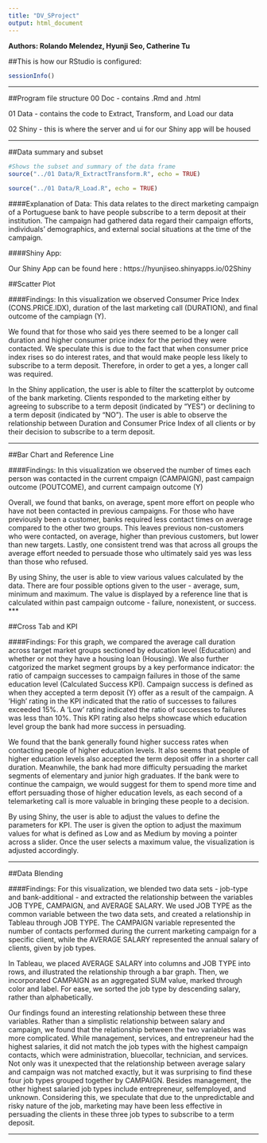 ```yaml
---
title: "DV_SProject"
output: html_document
---
```


**Authors: Rolando Melendez, Hyunji Seo, Catherine Tu**

##This is how our RStudio is configured:
```r
sessionInfo()
```
***
##Program file structure
  00 Doc - contains .Rmd and .html 
  
  01 Data - contains the code to Extract, Transform, and Load our data 
  
  02 Shiny - this is where the server and ui for our Shiny app will be housed

***  
##Data summary and subset
```r
#Shows the subset and summary of the data frame
source("../01 Data/R_ExtractTransform.R", echo = TRUE)
```
```r
source("../01 Data/R_Load.R", echo = TRUE)
```

####Explanation of Data:
This data relates to the direct marketing campaign of a Portuguese bank to have people subscribe to a term deposit at their institution. The campaign had gathered data regard their campaign efforts, individuals' demographics, and external social situations at the time of the campaign. 

####Shiny App:

Our Shiny App can be found here : https://hyunjiseo.shinyapps.io/02Shiny

##Scatter Plot

####Findings:
In this visualization we observed Consumer Price Index (CONS.PRICE.IDX), duration of the last marketing call (DURATION), and final outcome of the campiagn (Y).

We found that for those who said yes there seemed to be a longer call duration and higher consumer price index for the period they were contacted. We speculate this is due to the fact that when consumer price index rises so do interest rates, and that would make people less likely to subscribe to a term deposit. Therefore, in order to get a yes, a longer call was required. 

In the Shiny application, the user is able to filter the scatterplot by outcome of the bank marketing. Clients responded to the marketing either by agreeing to subscribe to a term deposit (indicated by "YES") or declining to a term deposit (indicated by "NO"). The user is able to observe the relationship between Duration and Consumer Price Index of all clients or by their decision to subscribe to a term deposit.

***

##Bar Chart and Reference Line

####Findings:
In this visualization we observed the number of times each person was contacted in the current cmpaign (CAMPAIGN), past campaign outcome (POUTCOME), and current campaign outcome (Y)

Overall, we found that banks, on average, spent more effort on people who have not been contacted in previous campaigns. For those who have previously been a customer, banks required less contact times on average compared to the other two groups. This leaves previous non-customers who were contacted, on average, higher than previous customers, but lower than new targets. Lastly, one consistent trend was that across all groups the average effort needed to persuade those who ultimately said yes was less than those who refused. 

By using Shiny, the user is able to view various values calculated by the data. There are four possible options given to the user - average, sum, minimum and maximum. The value is displayed by a reference line that is calculated within past campaign outcome - failure, nonexistent, or success.
***

##Cross Tab and KPI

####Findings:
For this graph, we compared the average call duration across target market groups sectioned by education level (Education) and whether or not they have a housing loan (Housing). We also further catgorized the market segment groups by a key performance indicator: the ratio of campaign successes to campaign failures in those of the same education level (Calculated Success KPI). Campaign success is defined as when they accepted a term deposit (Y) offer as a result of the campaign. A 'High' rating in the KPI indicated that the ratio of successes to failures exceeded 15%. A 'Low' rating indicated the ratio of successes to failures was less than 10%. This KPI rating also helps showcase which education level group the bank had more success in persuading.

We found that the bank generally found higher success rates when contacting people of higher education levels. It also seems that people of higher education levels also accepted the term deposit offer in a shorter call duration. Meanwhile, the bank had more difficulty persuading the market segments of  elementary and junior high graduates. If the bank were to continue the campaign, we would suggest for them to spend more time and effort persuading those of higher education levels, as each second of a telemarketing call is more valuable in bringing these people to a decision.

By using Shiny, the user is able to adjust the values to define the parameters for KPI. The user is given the option to adjust the maximum values for what is defined as Low and as Medium by moving a pointer across a slider. Once the user selects a maximum value, the visualization is adjusted accordingly.

***

##Data Blending 

####Findings:
For this visualization, we blended two data sets - job-type and bank-additional - and extracted the relationship between the variables JOB TYPE, CAMPAIGN, and AVERAGE SALARY. We used JOB TYPE as the common variable between the two data sets, and created a relationship in Tableau through JOB TYPE. The CAMPAIGN variable represented the number of contacts performed during the current marketing campaign for a specific client, while the AVERAGE SALARY represented the annual salary of clients, given by job types.

In Tableau, we placed AVERAGE SALARY into columns and JOB TYPE into rows, and illustrated the relationship through a bar graph. Then, we incorporated CAMPAIGN as an aggregated SUM value, marked through color and label. For ease, we sorted the job type by descending salary, rather than alphabetically.

Our findings found an interesting relationship between these three variables. Rather than a simplistic relationship between salary and campaign, we found that the relationship between the two variables was more complicated. While management, services, and entrepreneur had the highest salaries, it did not match the job types with the highest campaign contacts, which were administration, bluecollar, technician, and services. Not only was it unexpected that the relationship between average salary and campaign was not matched exactly, but it was surprising to find these four job types grouped together by CAMPAIGN. Besides management, the other highest salaried job types include entrepreneur, selfemployed, and unknown. Considering this, we speculate that due to the unpredictable and risky nature of the job, marketing may have been less effective in persuading the clients in these three job types to subscribe to a term deposit.

***
